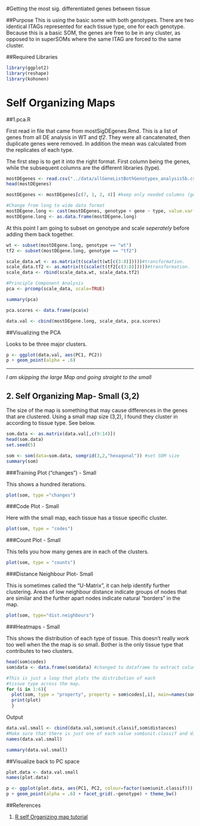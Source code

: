 #Getting the most sig. differentiated genes between tissue

##Purpose
This is using the basic some with both genotypes.  There are two identical ITAGs represented for each tissue type, one for each genotype. Because this is a basic SOM, the genes are free to be in any cluster, as opposed to in superSOMs where the same ITAG are forced to the same cluster.  

##Required Libraries

```r
library(ggplot2)
library(reshape)
library(kohonen)
```

Self Organizing Maps 
========================================================

##1.pca.R

First read in file that came from mostSigDEgenes.Rmd.  This is a list of genes from all DE analysis in WT and *tf2*. They were all cancatenated, then duplicate genes were removed.  In addition the mean was calculated from the replicates of each type. 

The first step is to get it into the right format. First column being the genes, while the subsequent columns are the different libraries (type).

```r
mostDEgenes <- read.csv("../data/allGeneListBothGenotypes_analysis5b.csv")
head(mostDEgenes)

mostDEgenes <- mostDEgenes[c(7, 1, 2, 4)] #keep only needed columns (gene, type, mean)

#Change from long to wide data format
mostDEgene.long <- cast(mostDEgenes, genotype + gene ~ type, value.var = mean, fun.aggregate = "mean")  
mostDEgene.long <- as.data.frame(mostDEgene.long)  
```

At this point I am going to subset on genotype and scale *seperately* before adding them back together. 

```r
wt <- subset(mostDEgene.long, genotype == "wt")
tf2 <- subset(mostDEgene.long, genotype == "tf2")

scale_data.wt <- as.matrix(t(scale(t(wt[c(3:8)]))))#transformation.
scale_data.tf2 <- as.matrix(t(scale(t(tf2[c(3:8)]))))#transformation.
scale_data <- rbind(scale_data.wt, scale_data.tf2)
```

```r
#Principle Component Analysis
pca <- prcomp(scale_data, scale=TRUE) 

summary(pca) 

pca.scores <- data.frame(pca$x)

data.val <- cbind(mostDEgene.long, scale_data, pca.scores) 

```

##Visualizing the PCA

Looks to be three major clusters. 

```r
p <- ggplot(data.val, aes(PC1, PC2)) 
p + geom_point(alpha = .6)
```

------------

*I am skipping the large Map and going straight to the small*

2. Self Organizing Map- Small (3,2)
-----------------------------

The size of the map is something that may cause differences in the genes that are clustered.  Using a small map size (3,2), I found they cluster in according to tissue type. See below.

```r
som.data <- as.matrix(data.val[,c(9:14)])
head(som.data)
set.seed(5)

som <- som(data=som.data, somgrid(3,2,"hexagonal")) #set SOM size
summary(som)
```

###Training Plot ("changes") - Small

This shows a hundred iterations.

```r
plot(som, type ="changes")
```

###Code Plot - Small

Here with the small map, each tissue has a tissue specific cluster. 

```r
plot(som, type = "codes")
```

###Count Plot - Small

This tells you how many genes are in each of the clusters. 

```r
plot(som, type = "counts")
```

###Distance Neighbour Plot- Small

This is sometimes called the "U-Matrix", it can help identify further clustering. Areas of low neighbour distance indicate groups of nodes that are similar and the further apart nodes indicate natural "borders" in the map. 

```r
plot(som, type="dist.neighbours")
```

###Heatmaps - Small 

This shows the distribution of each type of tissue.  This doesn't really work too well when the the map is so small. Bother is the only tissue type that contributes to two clusters. 

```r
head(som$codes)
som$data <- data.frame(som$data) #changed to dataframe to extract column names easier. 

#This is just a loop that plots the distribution of each 
#tissue type across the map. 
for (i in 1:6){
  plot(som, type = "property", property = som$codes[,i], main=names(som$data)[i])
  print(plot)
  }
```

Output
```r
data.val.small <- cbind(data.val,som$unit.classif,som$distances)
#Make sure that there is just one of each value som$unit.classif and distances column. 
names(data.val.small)

summary(data.val.small)
```

##Visualize back to PC space

```r
plot.data <- data.val.small
names(plot.data)

p <- ggplot(plot.data, aes(PC1, PC2, colour=factor(som$unit.classif))) #use unit.classif for smaller dataset
p + geom_point(alpha = .6) + facet_grid(.~genotype) + theme_bw()
```

##References

1. [R self Organizing map tutorial](http://www.r-bloggers.com/self-organising-maps-for-customer-segmentation-using-r/)
